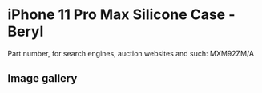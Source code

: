 
# iPhone 11 Pro Max Silicone Case - Beryl

Part number, for search engines, auction websites and such: MXM92ZM/A

## Image gallery

<div style={{ width: "768px" }}>
  <GalleryComponent
    images={[
      {
        original: "/everysource/MXM92.png",
        thumbnail: "/everypreview/MXM92.png",
      },
      {
        original: "/everysource/MXM92_AV1.png",
        thumbnail: "/everypreview/MXM92_AV1.png",
      },
      {
        original: "/everysource/MXM92_AV2.png",
        thumbnail: "/everypreview/MXM92_AV2.png",
      },
      {
        original: "/everysource/MXM92_AV3.png",
        thumbnail: "/everypreview/MXM92_AV3.png",
      },
      {
        original: "/everysource/MXM92_AV4.png",
        thumbnail: "/everypreview/MXM92_AV4.png",
      },
      {
        original: "/everysource/MXM92_AV5.png",
        thumbnail: "/everypreview/MXM92_AV5.png",
      }
    ]}
  />
</div>